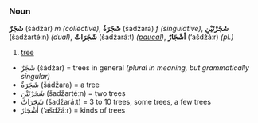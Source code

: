 ===Noun===
'''شَجَرٌ''' (šádžar) ''m (collective)'', '''ٌشَجَرَة''' (šádžara) ''f (singulative)'', '''شَجَرْتَيْنِ''' (šadžartéːn) ''(dual)'', '''شَجَرَاتٌ''' (šadžaráːt) ''([[paucal]])'', '''أشْجَارٌ''' (‘ašdžáːr) ''(pl.)''

#[[tree]]


*شَجَرٌ (šádžar) = trees in general ''(plural in meaning, but grammatically singular)''
*ٌشَجَرَة (šádžara) = a tree
*شَجَرْتَيْنِ (šadžartéːn) = two trees
*شَجَرَاتٌ (šadžaráːt) = 3 to 10 trees, some trees, a few trees
*أشْجَارٌ (‘ašdžáːr) = kinds of trees